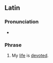 ==Latin==
===Pronunciation===
* {{la-IPA|vōta vīta mea}}

===Phrase===
{{head|la|phrase|head=[[votus|vōta]] [[vīta]] [[mea]]}}

# My [[life]] is [[devoted]].
